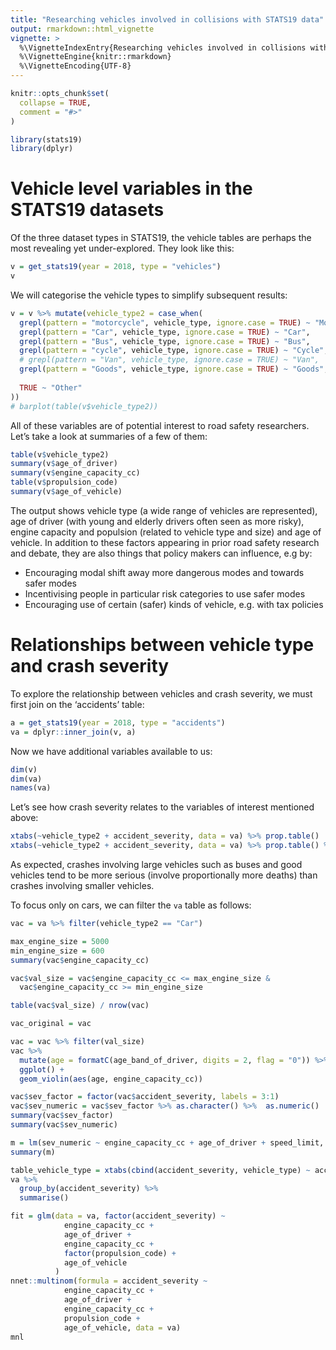 ```yaml
---
title: "Researching vehicles involved in collisions with STATS19 data"
output: rmarkdown::html_vignette
vignette: >
  %\VignetteIndexEntry{Researching vehicles involved in collisions with STATS19 data}
  %\VignetteEngine{knitr::rmarkdown}
  %\VignetteEncoding{UTF-8}
---
```


```r
knitr::opts_chunk$set(
  collapse = TRUE,
  comment = "#>"
)
```

```r
library(stats19)
library(dplyr)
```

# Vehicle level variables in the STATS19 datasets

Of the three dataset types in STATS19, the vehicle tables are perhaps the most revealing yet under-explored.
They look like this:

```r
v = get_stats19(year = 2018, type = "vehicles")
v
```

We will categorise the vehicle types to simplify subsequent results:

```r
v = v %>% mutate(vehicle_type2 = case_when(
  grepl(pattern = "motorcycle", vehicle_type, ignore.case = TRUE) ~ "Motorbike",
  grepl(pattern = "Car", vehicle_type, ignore.case = TRUE) ~ "Car",
  grepl(pattern = "Bus", vehicle_type, ignore.case = TRUE) ~ "Bus",
  grepl(pattern = "cycle", vehicle_type, ignore.case = TRUE) ~ "Cycle",
  # grepl(pattern = "Van", vehicle_type, ignore.case = TRUE) ~ "Van",
  grepl(pattern = "Goods", vehicle_type, ignore.case = TRUE) ~ "Goods",
  
  TRUE ~ "Other"
))
# barplot(table(v$vehicle_type2))
```


All of these variables are of potential interest to road safety researchers.
Let's take a look at summaries of a few of them:

```r
table(v$vehicle_type2)
summary(v$age_of_driver)
summary(v$engine_capacity_cc)
table(v$propulsion_code)
summary(v$age_of_vehicle)
```

The output shows vehicle type (a wide range of vehicles are represented), age of driver (with young and elderly drivers often seen as more risky), engine capacity and populsion (related to vehicle type and size) and age of vehicle.
In addition to these factors appearing in prior road safety research and debate, they are also things that policy makers can influence, e.g by:

- Encouraging modal shift away more dangerous modes and towards safer modes
- Incentivising people in particular risk categories to use safer modes
- Encouraging use of certain (safer) kinds of vehicle, e.g. with tax policies

# Relationships between vehicle type and crash severity

To explore the relationship between vehicles and crash severity, we must first join on the 'accidents' table:

```r
a = get_stats19(year = 2018, type = "accidents")
va = dplyr::inner_join(v, a)
```

Now we have additional variables available to us:

```r
dim(v)
dim(va)
names(va)
```

Let's see how crash severity relates to the variables of interest mentioned above:

```r
xtabs(~vehicle_type2 + accident_severity, data = va) %>% prop.table()
xtabs(~vehicle_type2 + accident_severity, data = va) %>% prop.table() %>% plot()
```

As expected, crashes involving large vehicles such as buses and good vehicles tend to be more serious (involve proportionally more deaths) than crashes involving smaller vehicles.

To focus only on cars, we can filter the `va` table as follows:

```r
vac = va %>% filter(vehicle_type2 == "Car")
```


```r
max_engine_size = 5000
min_engine_size = 600
summary(vac$engine_capacity_cc)

vac$val_size = vac$engine_capacity_cc <= max_engine_size &
  vac$engine_capacity_cc >= min_engine_size

table(vac$val_size) / nrow(vac)

vac_original = vac

vac = vac %>% filter(val_size)
vac %>% 
  mutate(age = formatC(age_band_of_driver, digits = 2, flag = "0")) %>% 
  ggplot() +
  geom_violin(aes(age, engine_capacity_cc)) 

vac$sev_factor = factor(vac$accident_severity, labels = 3:1)
vac$sev_numeric = vac$sev_factor %>% as.character() %>%  as.numeric()
summary(vac$sev_factor)
summary(vac$sev_numeric)

m = lm(sev_numeric ~ engine_capacity_cc + age_of_driver + speed_limit, data = vac)
summary(m)
```



```r
table_vehicle_type = xtabs(cbind(accident_severity, vehicle_type) ~ accident_severity, data = va)
va %>% 
  group_by(accident_severity) %>% 
  summarise()

fit = glm(data = va, factor(accident_severity) ~
            engine_capacity_cc +
            age_of_driver +
            engine_capacity_cc +
            factor(propulsion_code) +
            age_of_vehicle
          )
nnet::multinom(formula = accident_severity ~
            engine_capacity_cc +
            age_of_driver +
            engine_capacity_cc +
            propulsion_code +
            age_of_vehicle, data = va)
mnl
```

